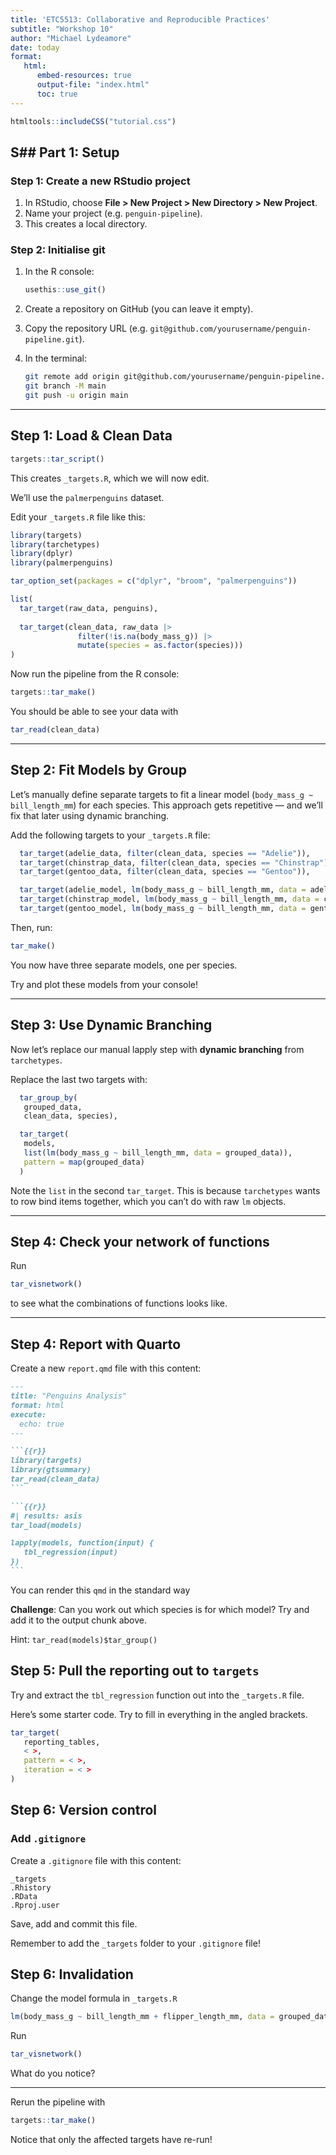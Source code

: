 ```yaml
---
title: 'ETC5513: Collaborative and Reproducible Practices'
subtitle: "Workshop 10"
author: "Michael Lydeamore"
date: today
format:
   html:
      embed-resources: true
      output-file: "index.html"
      toc: true
---
```


```r
htmltools::includeCSS("tutorial.css")
```

## S## Part 1: Setup

### Step 1: Create a new RStudio project

1. In RStudio, choose **File > New Project > New Directory > New Project**.
2. Name your project (e.g. `penguin-pipeline`).
3. This creates a local directory.

### Step 2: Initialise git

1. In the R console:

   ```r
   usethis::use_git()
   ```

2. Create a repository on GitHub (you can leave it empty).
3. Copy the repository URL (e.g. `git@github.com/yourusername/penguin-pipeline.git`).
4. In the terminal:

   ```bash
   git remote add origin git@github.com/yourusername/penguin-pipeline.git
   git branch -M main
   git push -u origin main
   ```

---


## Step 1: Load & Clean Data

```r
targets::tar_script()
```

This creates `_targets.R`, which we will now edit.

We'll use the `palmerpenguins` dataset.

Edit your `_targets.R` file like this:

```r
library(targets)
library(tarchetypes)
library(dplyr)
library(palmerpenguins)

tar_option_set(packages = c("dplyr", "broom", "palmerpenguins"))

list(
  tar_target(raw_data, penguins),
  
  tar_target(clean_data, raw_data |> 
               filter(!is.na(body_mass_g)) |> 
               mutate(species = as.factor(species)))
)
```

Now run the pipeline from the R console:

```r
targets::tar_make()
```

You should be able to see your data with

```r
tar_read(clean_data)
```

---

## Step 2: Fit Models by Group
Let’s manually define separate targets to fit a linear model (`body_mass_g ~ bill_length_mm`) for each species. This approach gets repetitive — and we’ll fix that later using dynamic branching.

Add the following targets to your `_targets.R` file:

```r
  tar_target(adelie_data, filter(clean_data, species == "Adelie")),
  tar_target(chinstrap_data, filter(clean_data, species == "Chinstrap")),
  tar_target(gentoo_data, filter(clean_data, species == "Gentoo")),

  tar_target(adelie_model, lm(body_mass_g ~ bill_length_mm, data = adelie_data)),
  tar_target(chinstrap_model, lm(body_mass_g ~ bill_length_mm, data = chinstrap_data)),
  tar_target(gentoo_model, lm(body_mass_g ~ bill_length_mm, data = gentoo_data))
```

Then, run:

```r
tar_make()
```

You now have three separate models, one per species.

::: {.callout-tip}
Try and plot these models from your console!
:::

---

## Step 3: Use Dynamic Branching

Now let’s replace our manual lapply step with **dynamic branching** from `tarchetypes`.

Replace the last two targets with:

```r
  tar_group_by(
   grouped_data, 
   clean_data, species),

  tar_target(
   models,
   list(lm(body_mass_g ~ bill_length_mm, data = grouped_data)), 
   pattern = map(grouped_data)
  )

```

::: {.callout-tip}
Note the `list` in the second `tar_target`. This is because `tarchetypes` wants to row bind items together, which you can't do with raw `lm` objects.
:::

---

## Step 4: Check your network of functions

Run 

```r
tar_visnetwork()
```

to see what the combinations of functions looks like.

---

## Step 4: Report with Quarto

Create a new `report.qmd` file with this content:

````markdown
---
title: "Penguins Analysis"
format: html
execute:
  echo: true
---

```{{r}}
library(targets)
library(gtsummary)
tar_read(clean_data)
```

```{{r}}
#| results: asis
tar_load(models)

lapply(models, function(input) {
   tbl_regression(input)
})
```
````

You can render this `qmd` in the standard way

**Challenge**: Can you work out which species is for which model? Try and add it to the output chunk above.

Hint: `tar_read(models)$tar_group()`

## Step 5: Pull the reporting out to `targets`

Try and extract the `tbl_regression` function out into the `_targets.R` file.

Here's some starter code. Try to fill in everything in the angled brackets.

```r
tar_target(
   reporting_tables,
   < >,
   pattern = < >,
   iteration = < >
)
```

## Step 6: Version control

### Add `.gitignore`

Create a `.gitignore` file with this content:

```
_targets
.Rhistory
.RData
.Rproj.user
```

Save, add and commit this file.

::: {.callout-tip}
Remember to add the `_targets` folder to your `.gitignore` file!
:::

## Step 6: Invalidation

Change the model formula in `_targets.R`

```r
lm(body_mass_g ~ bill_length_mm + flipper_length_mm, data = grouped_data, pattern = map(grouped_data))
```

Run

```r
tar_visnetwork()
```

What do you notice?

---

Rerun the pipeline with

```r
targets::tar_make()
```

Notice that only the affected targets have re-run!
